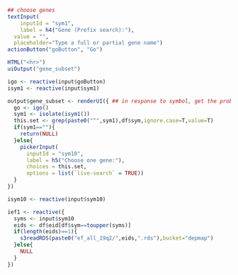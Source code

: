 ```r
## choose genes
textInput(
	inputId = "sym1",
	label = h4("Gene (Prefix search):"),
  value = "",
  placeholder="Type a full or partial gene name")
actionButton("goButton", "Go")

HTML("<hr>")
uiOutput("gene_subset")

```

```r
igo <- reactive(input$goButton)
isym1 <- reactive(input$sym1)

output$gene_subset <- renderUI({ ## in response to symbol, get the probe
  go <- igo()
  sym1 <- isolate(isym1())
  this.set <- grep(paste0("^",sym1),df$sym,ignore.case=T,value=T)
  if(sym1==""){
    return(NULL)
  }else{
    pickerInput(
      inputId = "sym10",
      label = h5("Choose one gene:"),
      choices = this.set,
      options = list(`live-search` = TRUE))
  }
})

isym10 <- reactive(input$sym10)

ief1 <- reactive({
  syms <- input$sym10
  eids <- df$eid[df$sym==toupper(syms)]
  if(length(eids)==1){
    s3readRDS(paste0("ef_all_19q2/",eids,".rds"),bucket="depmap")
  }else{
    NULL
  }
})
```
